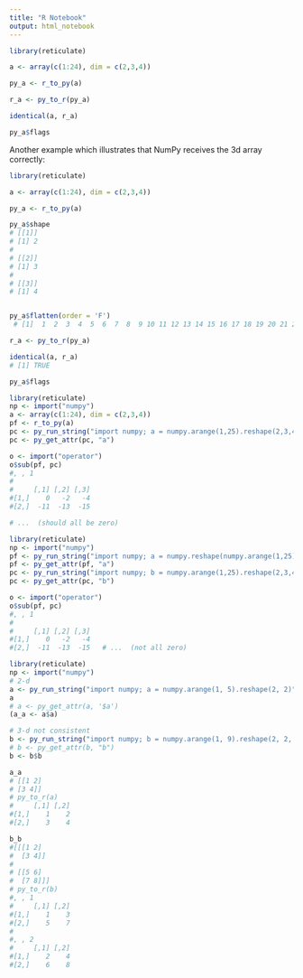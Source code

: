 ```yaml
---
title: "R Notebook"
output: html_notebook
---
```


```r
library(reticulate)

a <- array(c(1:24), dim = c(2,3,4))

py_a <- r_to_py(a)

r_a <- py_to_r(py_a)

identical(a, r_a)

py_a$flags
```



Another example which illustrates that NumPy receives the 3d array correctly:
```r
library(reticulate)

a <- array(c(1:24), dim = c(2,3,4))

py_a <- r_to_py(a)

py_a$shape
# [[1]]
# [1] 2
# 
# [[2]]
# [1] 3
# 
# [[3]]
# [1] 4


py_a$flatten(order = 'F')
 # [1]  1  2  3  4  5  6  7  8  9 10 11 12 13 14 15 16 17 18 19 20 21 22 23 24

r_a <- py_to_r(py_a)

identical(a, r_a)
# [1] TRUE

py_a$flags
```


```r
library(reticulate)
np <- import("numpy")
a <- array(c(1:24), dim = c(2,3,4))
pf <- r_to_py(a)
pc <- py_run_string("import numpy; a = numpy.arange(1,25).reshape(2,3,4)")
pc <- py_get_attr(pc, "a")

o <- import("operator")
o$sub(pf, pc)
#, , 1
#
#     [,1] [,2] [,3]
#[1,]    0   -2   -4
#[2,]  -11  -13  -15

# ...  (should all be zero)
```

```r
library(reticulate)
np <- import("numpy")
pf <- py_run_string("import numpy; a = numpy.reshape(numpy.arange(1,25), (2,3,4), 'F')")
pf <- py_get_attr(pf, "a")
pc <- py_run_string("import numpy; b = numpy.arange(1,25).reshape(2,3,4)")
pc <- py_get_attr(pc, "b")

o <- import("operator")
o$sub(pf, pc)
#, , 1
#
#     [,1] [,2] [,3]
#[1,]    0   -2   -4
#[2,]  -11  -13  -15   # ...  (not all zero)
```

```r
library(reticulate)
np <- import("numpy")
# 2-d
a <- py_run_string("import numpy; a = numpy.arange(1, 5).reshape(2, 2)")
a
# a <- py_get_attr(a, '$a')
(a_a <- a$a)

# 3-d not consistent
b <- py_run_string("import numpy; b = numpy.arange(1, 9).reshape(2, 2, 2)")
# b <- py_get_attr(b, "b")
b <- b$b

a_a
# [[1 2]
# [3 4]]
# py_to_r(a)
#     [,1] [,2]
#[1,]    1    2
#[2,]    3    4

b_b
#[[[1 2]
#  [3 4]]
#
# [[5 6]
#  [7 8]]]
# py_to_r(b)
#, , 1
#     [,1] [,2]
#[1,]    1    3
#[2,]    5    7
#
#, , 2
#     [,1] [,2]
#[1,]    2    4
#[2,]    6    8
```

